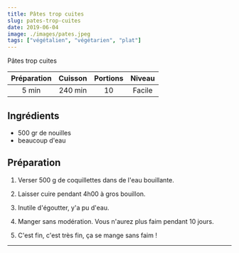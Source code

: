 ```yaml
---
title: Pâtes trop cuites
slug: pates-trop-cuites
date: 2019-06-04
image: ./images/pates.jpeg
tags: ["végétalien", "végétarien", "plat"]
---
```


<StyledParagraph>Pâtes trop cuites</StyledParagraph>

| Préparation | Cuisson | Portions | Niveau |
| :-: | :-: | :-: | :-: |
| 5 min | 240 min | 10 | Facile |

## Ingrédients
- <ListItem>500 gr de nouilles</ListItem>
- <ListItem>beaucoup d'eau</ListItem>

## Préparation

1. Verser 500 g de coquillettes dans de l'eau bouillante.

2. Laisser cuire pendant 4h00 à gros bouillon.

3. Inutile d'égoutter, y'a pu d'eau.

4. Manger sans modération. Vous n'aurez plus faim pendant 10 jours.

5. C'est fin, c'est très fin, ça se mange sans faim !

---

